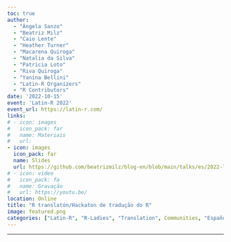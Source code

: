 ```yaml
---
toc: true
author: 
  - "Ángela Sanzo"
  - "Beatriz Milz"
  - "Caio Lente"
  - "Heather Turner"
  - "Macarena Quiroga"
  - "Natalia da Silva"
  - "Patricia Loto"
  - "Riva Quiroga"
  - "Yanina Bellini"
  - "Latin-R Organizers"
  - "R Contributors"
date: '2022-10-15'
event: 'Latin-R 2022'
event_url: https://latin-r.com/
links:
# - icon: images
#   icon_pack: far
#   name: Materiais
#   url: 
- icon: images
  icon_pack: far
  name: Slides
  url: https://github.com/beatrizmilz/blog-en/blob/main/talks/es/2022-latinr-translaton/slides_translaton.pdf
# - icon: video
#   icon_pack: fa
#   name: Gravação
#   url: https://youtu.be/
location: Online
title: "R translatón/Hackaton de tradução do R"
image: featured.png
categories: ["Latin-R", "R-Ladies", "Translation", Communities, "Español"]
---
```



------------------------------------------------------------------------
